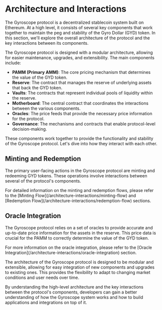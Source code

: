 
# Architecture and Interactions

The Gyroscope protocol is a decentralized stablecoin system built on Ethereum. At a high level, it consists of several key components that work together to maintain the peg and stability of the Gyro Dollar (GYD) token. In this section, we'll explore the overall architecture of the protocol and the key interactions between its components.

The Gyroscope protocol is designed with a modular architecture, allowing for easier maintenance, upgrades, and extensibility. The main components include:

- **PAMM (Primary AMM)**: The core pricing mechanism that determines the value of the GYD token.
- **Reserve**: The contract that manages the reserve of underlying assets that back the GYD token.
- **Vaults**: The contracts that represent individual pools of liquidity within the reserve.
- **Motherboard**: The central contract that coordinates the interactions between the various components.
- **Oracles**: The price feeds that provide the necessary price information for the protocol.
- **Governance**: The mechanisms and contracts that enable protocol-level decision-making.

These components work together to provide the functionality and stability of the Gyroscope protocol. Let's dive into how they interact with each other.

## Minting and Redemption

The primary user-facing actions in the Gyroscope protocol are minting and redeeming GYD tokens. These operations involve interactions between several of the protocol's components.

<Callout type="info">
For detailed information on the minting and redemption flows, please refer to the [Minting Flow](/architecture-interactions/minting-flow) and [Redemption Flow](/architecture-interactions/redemption-flow) sections.
</Callout>

## Oracle Integration

The Gyroscope protocol relies on a set of oracles to provide accurate and up-to-date price information for the assets in the reserve. This price data is crucial for the PAMM to correctly determine the value of the GYD token.

<Callout type="info">
For more information on the oracle integration, please refer to the [Oracle Integration](/architecture-interactions/oracle-integration) section.
</Callout>

The architecture of the Gyroscope protocol is designed to be modular and extensible, allowing for easy integration of new components and upgrades to existing ones. This provides the flexibility to adapt to changing market conditions and user needs over time.

By understanding the high-level architecture and the key interactions between the protocol's components, developers can gain a better understanding of how the Gyroscope system works and how to build applications and integrations on top of it.